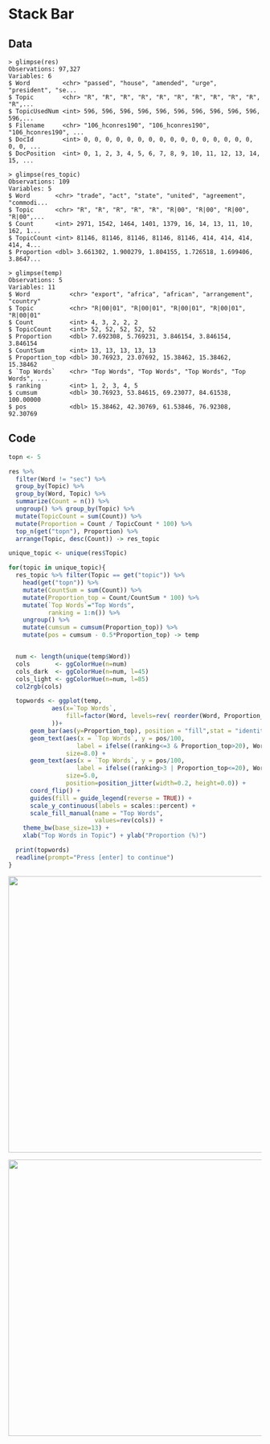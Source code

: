# Stack Bar

## Data
```terminal
> glimpse(res)
Observations: 97,327
Variables: 6
$ Word         <chr> "passed", "house", "amended", "urge", "president", "se...
$ Topic        <chr> "R", "R", "R", "R", "R", "R", "R", "R", "R", "R", "R",...
$ TopicUsedNum <int> 596, 596, 596, 596, 596, 596, 596, 596, 596, 596, 596,...
$ Filename     <chr> "106_hconres190", "106_hconres190", "106_hconres190", ...
$ DocId        <int> 0, 0, 0, 0, 0, 0, 0, 0, 0, 0, 0, 0, 0, 0, 0, 0, 0, 0, ...
$ DocPosition  <int> 0, 1, 2, 3, 4, 5, 6, 7, 8, 9, 10, 11, 12, 13, 14, 15, ...

> glimpse(res_topic)
Observations: 109
Variables: 5
$ Word       <chr> "trade", "act", "state", "united", "agreement", "commodi...
$ Topic      <chr> "R", "R", "R", "R", "R", "R|00", "R|00", "R|00", "R|00",...
$ Count      <int> 2971, 1542, 1464, 1401, 1379, 16, 14, 13, 11, 10, 162, 1...
$ TopicCount <int> 81146, 81146, 81146, 81146, 81146, 414, 414, 414, 414, 4...
$ Proportion <dbl> 3.661302, 1.900279, 1.804155, 1.726518, 1.699406, 3.8647...

> glimpse(temp)
Observations: 5
Variables: 11
$ Word           <chr> "export", "africa", "african", "arrangement", "country"
$ Topic          <chr> "R|00|01", "R|00|01", "R|00|01", "R|00|01", "R|00|01"
$ Count          <int> 4, 3, 2, 2, 2
$ TopicCount     <int> 52, 52, 52, 52, 52
$ Proportion     <dbl> 7.692308, 5.769231, 3.846154, 3.846154, 3.846154
$ CountSum       <int> 13, 13, 13, 13, 13
$ Proportion_top <dbl> 30.76923, 23.07692, 15.38462, 15.38462, 15.38462
$ `Top Words`    <chr> "Top Words", "Top Words", "Top Words", "Top Words", ...
$ ranking        <int> 1, 2, 3, 4, 5
$ cumsum         <dbl> 30.76923, 53.84615, 69.23077, 84.61538, 100.00000
$ pos            <dbl> 15.38462, 42.30769, 61.53846, 76.92308, 92.30769
```

## Code
```r
topn <- 5

res %>%
  filter(Word != "sec") %>%
  group_by(Topic) %>%
  group_by(Word, Topic) %>%
  summarize(Count = n()) %>%
  ungroup() %>% group_by(Topic) %>%
  mutate(TopicCount = sum(Count)) %>%
  mutate(Proportion = Count / TopicCount * 100) %>%
  top_n(get("topn"), Proportion) %>%
  arrange(Topic, desc(Count)) -> res_topic

unique_topic <- unique(res$Topic)

for(topic in unique_topic){
  res_topic %>% filter(Topic == get("topic")) %>%
    head(get("topn")) %>%
    mutate(CountSum = sum(Count)) %>%
    mutate(Proportion_top = Count/CountSum * 100) %>%
    mutate(`Top Words`="Top Words",
           ranking = 1:n()) %>%
    ungroup() %>% 
    mutate(cumsum = cumsum(Proportion_top)) %>%
    mutate(pos = cumsum - 0.5*Proportion_top) -> temp


  num <- length(unique(temp$Word))
  cols       <- ggColorHue(n=num)
  cols_dark  <- ggColorHue(n=num, l=45)
  cols_light <- ggColorHue(n=num, l=85)
  col2rgb(cols)

  topwords <- ggplot(temp,
            aes(x=`Top Words`, 
                fill=factor(Word, levels=rev( reorder(Word, Proportion_top) ))
            ))+
      geom_bar(aes(y=Proportion_top), position = "fill",stat = "identity") +
      geom_text(aes(x = `Top Words`, y = pos/100,
                   label = ifelse((ranking<=3 & Proportion_top>20), Word, "")), 
                size=8.0) +
      geom_text(aes(x = `Top Words`, y = pos/100,
                   label = ifelse((ranking>3 | Proportion_top<=20), Word, "")), 
                size=5.0,
                position=position_jitter(width=0.2, height=0.0)) +
      coord_flip() +
      guides(fill = guide_legend(reverse = TRUE)) +
      scale_y_continuous(labels = scales::percent) +
      scale_fill_manual(name = "Top Words",
                        values=rev(cols)) +
    theme_bw(base_size=13) +
    xlab("Top Words in Topic") + ylab("Proportion (%)")

  print(topwords)
  readline(prompt="Press [enter] to continue")
}
```

<img src="../../figures/ggplot2_bar_stack2.png" width="550">


<img src="../../figures/ggplot2_bar_stack3.png" width="550">

